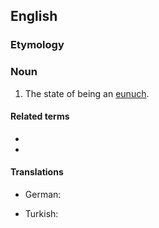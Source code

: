 ==English==

===Etymology===
{{suffix|en|eunuch|ry}}
{{PIE root|en|seǵʰ}}

===Noun===
{{en-noun|-}}

# The state of being an [[eunuch]].

====Related terms====
* {{l|en|eunuch}}
* {{l|en|eunuchism}}

====Translations====
{{trans-top|state of being a eunuch}}
* German: {{t|de|Eunuchsein|n}}
{{trans-mid}}
* Turkish: {{t+|tr|hadımlık}}
{{trans-bottom}}